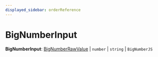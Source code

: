 ```yaml
---
displayed_sidebar: orderReference
---
```



# BigNumberInput

 **BigNumberInput**: [BigNumberRawValue](../order.BigNumberRawValue/page.mdx) \| `number` \| `string` \| `BigNumberJS`
